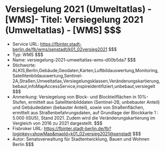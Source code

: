 # Versiegelung 2021 (Umweltatlas) - [WMS]- Titel: Versiegelung 2021 (Umweltatlas) - [WMS] $$$
- Service URL: https://fbinter.stadt-berlin.de/fb/wms/senstadt/k01_02versieg2021 $$$
- Typ: WMS $$$
- Name: versiegelung-2021-umweltatlas-wms-d00b5da7 $$$
- Stichworte: ALKIS,Berlin,Gebäude,Geodaten,Karten,Luftbildauswertung,Monitoring,Satellitenbildauswertung,Sentinel-2A,Straßen,Umweltatlas,Versiegelungsklassen,Veränderungskartierung,bebaut,infoMapAccessService,inspireidentifiziert,unbebaut,versiegelt $$$
- Anmerkung: Versiegelung von Block- und Blockteilflächen in 10%-Stufen, ermittelt aus Satellitenbilddaten (Sentinel-2B, unbebauter Anteil) und Gebäudedaten (bebauter Anteil), sowie von Straßenflächen, ermittelt aus Straßenbefahrungsdaten, auf Grundlage der Blockkarte 1 : 5.000 (ISU5), Stand 2021. Zudem wird die Veränderungskartierung im Vergleich von 2016 zu 2021 dargestellt. $$$
- Fisbroker URL: https://fbinter.stadt-berlin.de/fb?loginkey=showMap&mapId=k01_02versieg2021@senstadt $$$
- Autor: Senatsverwaltung für Stadtentwicklung, Bauen und Wohnen Berlin $$$
